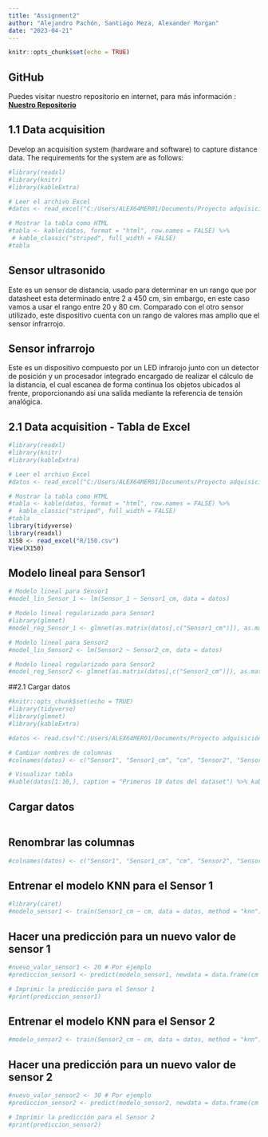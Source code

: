 ```yaml
---
title: "Assignment2"
author: "Alejandro Pachón, Santiago Meza, Alexander Morgan"
date: "2023-04-21"
---
```


```r
knitr::opts_chunk$set(echo = TRUE)
```

## GitHub

Puedes visitar nuestro repositorio en internet, para más información : [**Nuestro Repositorio**](https://github.com/Alejandro29-tech/Assignment2)

## 1.1 Data acquisition

Develop an acquisition system (hardware and software) to capture distance data. The requirements for the system are as follows:

```r
#library(readxl)
#library(knitr)
#library(kableExtra)

# Leer el archivo Excel
#datos <- read_excel("C:/Users/ALEX64MER01/Documents/Proyecto adquisición de datos/1.1.xlsx")

# Mostrar la tabla como HTML
#tabla <- kable(datos, format = "html", row.names = FALSE) %>%
 # kable_classic("striped", full_width = FALSE)
#tabla
```

## Sensor ultrasonido

Este es un sensor de distancia, usado para determinar en un rango que por datasheet esta determinado entre 2 a 450 cm, sin embargo, en este caso vamos a usar el rango entre 20 y 80 cm. Comparado con el otro sensor utilizado, este dispositivo cuenta con un rango de valores mas amplio que el sensor infrarrojo.

## Sensor infrarrojo

Este es un dispositivo compuesto por un LED infrarojo junto con un detector de posición y un procesador integrado encargado de realizar el cálculo de la distancia, el cual escanea de forma continua los objetos ubicados al frente, proporcionando asi una salida mediante la referencia de tensión analógica.

## 2.1 Data acquisition - Tabla de Excel

```r
#library(readxl)
#library(knitr)
#library(kableExtra)

# Leer el archivo Excel
#datos <- read_excel("C:/Users/ALEX64MER01/Documents/Proyecto adquisición de datos/150.xlsx")

# Mostrar la tabla como HTML
#tabla <- kable(datos, format = "html", row.names = FALSE) %>%
#  kable_classic("striped", full_width = FALSE)
#tabla
library(tidyverse)
library(readxl)
X150 <- read_excel("R/150.csv")
View(X150)

```

## Modelo lineal para Sensor1

```r
# Modelo lineal para Sensor1
#model_lin_Sensor_1 <- lm(Sensor_1 ~ Sensor1_cm, data = datos)

# Modelo lineal regularizado para Sensor1
#library(glmnet)
#model_reg_Sensor_1 <- glmnet(as.matrix(datos[,c("Sensor1_cm")]), as.matrix(datos[,c("Sensor 1")]), alpha = 1)

# Modelo lineal para Sensor2
#model_lin_Sensor2 <- lm(Sensor2 ~ Sensor2_cm, data = datos)

# Modelo lineal regularizado para Sensor2
#model_reg_Sensor2 <- glmnet(as.matrix(datos[,c("Sensor2_cm")]), as.matrix(datos[,c("Sensor 2")]), alpha = 1)
```

##2.1 Cargar datos

```r
#knitr::opts_chunk$set(echo = TRUE)
#library(tidyverse)
#library(glmnet)
#library(kableExtra)

#datos <- read.csv("C:/Users/ALEX64MER01/Documents/Proyecto adquisición de datos/1.1.csv")

# Cambiar nombres de columnas
#colnames(datos) <- c("Sensor1", "Sensor1_cm", "cm", "Sensor2", "Sensor2_cm")

# Visualizar tabla
#kable(datos[1:10,], caption = "Primeros 10 datos del dataset") %>% kable_classic("striped")


```

## Cargar datos

```r


```

## Renombrar las columnas

```r
#colnames(datos) <- c("Sensor1", "Sensor1_cm", "cm", "Sensor2", "Sensor2_cm")
```

## Entrenar el modelo KNN para el Sensor 1

```r
#library(caret)
#modelo_sensor1 <- train(Sensor1_cm ~ cm, data = datos, method = "knn")
```

## Hacer una predicción para un nuevo valor de sensor 1

```r
#nuevo_valor_sensor1 <- 20 # Por ejemplo
#prediccion_sensor1 <- predict(modelo_sensor1, newdata = data.frame(cm = nuevo_valor_sensor1))

# Imprimir la predicción para el Sensor 1
#print(prediccion_sensor1)
```

## Entrenar el modelo KNN para el Sensor 2

```r
#modelo_sensor2 <- train(Sensor2_cm ~ cm, data = datos, method = "knn")
```

## Hacer una predicción para un nuevo valor de sensor 2

```r
#nuevo_valor_sensor2 <- 30 # Por ejemplo
#prediccion_sensor2 <- predict(modelo_sensor2, newdata = data.frame(cm = nuevo_valor_sensor2))

# Imprimir la predicción para el Sensor 2
#print(prediccion_sensor2)

```
